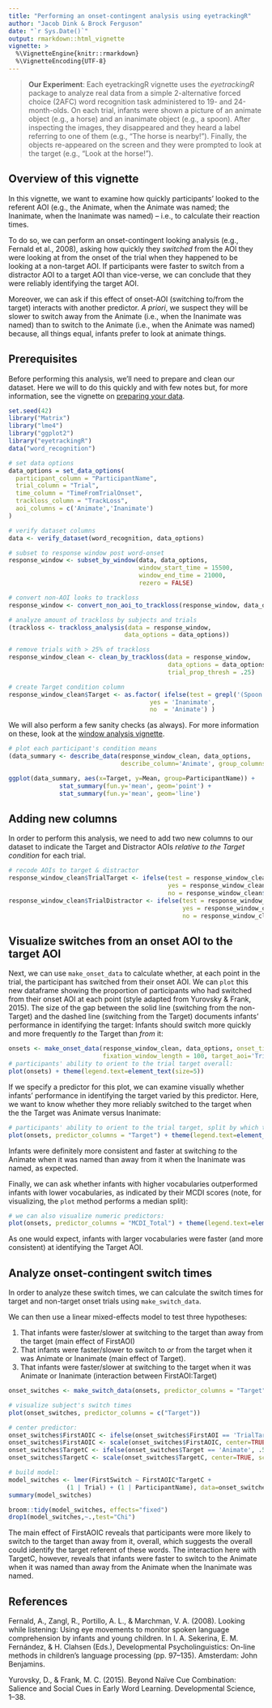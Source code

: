 ```yaml
---
title: "Performing an onset-contingent analysis using eyetrackingR"
author: "Jacob Dink & Brock Ferguson"
date: "`r Sys.Date()`"
output: rmarkdown::html_vignette
vignette: >
  %\VignetteEngine{knitr::rmarkdown}
  %\VignetteEncoding{UTF-8}
---
```


> **Our Experiment**: Each eyetrackingR vignette uses the *eyetrackingR* package to analyze real data from a simple 2-alternative forced choice (2AFC) word recognition task administered to 19- and 24-month-olds.
> On each trial, infants were shown a picture of an animate object (e.g., a horse) and an inanimate object (e.g., a spoon). After inspecting the images, they disappeared and they heard a label referring to one of them (e.g., "The horse is nearby!"). Finally, the objects re-appeared on the screen and they were prompted to look at the target (e.g., "Look at the horse!").

## Overview of this vignette

In this vignette, we want to examine how quickly participants' looked to the referent AOI (e.g., the Animate, when the Animate was named; the Inanimate, when the Inanimate was named) -- i.e., to calculate their reaction times.

To do so, we can perform an onset-contingent looking analysis (e.g., Fernald et al., 2008), asking how quickly they *switched* from the AOI they were looking at from the onset of the trial when they happened to be looking at a non-target AOI. If participants were faster to switch from a distractor AOI to a target AOI than vice-verse, we can conclude that they were reliably identifying the target AOI.

Moreover, we can ask if this effect of onset-AOI (switching to/from the target) interacts with another predictor. *A priori*, we suspect they will be slower to switch away from the Animate (i.e., when the Inanimate was named) than to switch to the Animate (i.e., when the Animate was named) because, all things equal, infants prefer to look at animate things.

## Prerequisites

Before performing this analysis, we'll need to prepare and clean our dataset. Here we will to do this quickly and with few notes but, for more information, see the vignette on [preparing your data](preparing_your_data_vignette.html).

```r
set.seed(42)
library("Matrix")
library("lme4")
library("ggplot2")
library("eyetrackingR")
data("word_recognition")

# set data options
data_options = set_data_options( 
  participant_column = "ParticipantName",
  trial_column = "Trial",
  time_column = "TimeFromTrialOnset",
  trackloss_column = "TrackLoss",
  aoi_columns = c('Animate','Inanimate')
)

# verify dataset columns
data <- verify_dataset(word_recognition, data_options)

# subset to response window post word-onset
response_window <- subset_by_window(data, data_options, 
                                    window_start_time = 15500, 
                                    window_end_time = 21000, 
                                    rezero = FALSE)

# convert non-AOI looks to trackloss
response_window <- convert_non_aoi_to_trackloss(response_window, data_options)

# analyze amount of trackloss by subjects and trials
(trackloss <- trackloss_analysis(data = response_window,
                                data_options = data_options))

# remove trials with > 25% of trackloss
response_window_clean <- clean_by_trackloss(data = response_window,
                                            data_options = data_options, 
                                            trial_prop_thresh = .25)

# create Target condition column
response_window_clean$Target <- as.factor( ifelse(test = grepl('(Spoon|Bottle)', response_window_clean$Trial), 
                                       yes = 'Inanimate', 
                                       no  = 'Animate') )
```

We will also perform a few sanity checks (as always). For more information on these, look at the [window analysis vignette](window_analysis_vignette.html).

```r
# plot each participant's condition means
(data_summary <- describe_data(response_window_clean, data_options, 
                               describe_column='Animate', group_columns=c('ParticipantName','Target')))

ggplot(data_summary, aes(x=Target, y=Mean, group=ParticipantName)) +
              stat_summary(fun.y='mean', geom='point') +
              stat_summary(fun.y='mean', geom='line')
```

## Adding new columns

In order to perform this analysis, we need to add two new columns to our dataset to indicate the Target and Distractor AOIs *relative to the Target condition* for each trial.

```r
# recode AOIs to target & distractor
response_window_clean$TrialTarget <- ifelse(test = response_window_clean$Target == 'Animate', 
                                            yes = response_window_clean$Animate, 
                                            no = response_window_clean$Inanimate)
response_window_clean$TrialDistractor <- ifelse(test = response_window_clean$Target == 'Animate', 
                                                yes = response_window_clean$Inanimate, 
                                                no = response_window_clean$Animate)
```

## Visualize switches from an onset AOI to the target AOI

Next, we can use `make_onset_data` to calculate whether, at each point in the trial, the participant has switched from their onset AOI. We can `plot` this new dataframe showing the proportion of participants who had switched from their onset AOI at each point (style adapted from Yurovsky & Frank, 2015). The size of the gap between the solid line (switching from the non-Target) and the dashed line (switching from the Target) documents infants' performance in identifying the target: Infants should switch more quickly and more frequently *to* the Target than *from* it:

```r
onsets <- make_onset_data(response_window_clean, data_options, onset_time = 15500, 
                          fixation_window_length = 100, target_aoi='TrialTarget')
# participants' ability to orient to the trial target overall:
plot(onsets) + theme(legend.text=element_text(size=5))
```

If we specify a predictor for this plot, we can examine visually whether infants' performance in identifying the target varied by this predictor. Here, we want to know whether they more reliably switched to the target when the the Target was Animate versus Inanimate:

```r
# participants' ability to orient to the trial target, split by which target:
plot(onsets, predictor_columns = "Target") + theme(legend.text=element_text(size=5))
```

Infants were definitely more consistent and faster at switching *to* the Animate when it was named than away from it when the Inanimate was named, as expected.

Finally, we can ask whether infants with higher vocabularies outperformed infants with lower vocabularies, as indicated by their MCDI scores (note, for visualizing, the `plot` method performs a median split):

```r
# we can also visualize numeric predictors:
plot(onsets, predictor_columns = "MCDI_Total") + theme(legend.text=element_text(size=5))
```

As one would expect, infants with larger vocabularies were faster (and more consistent) at identifying the Target AOI.

## Analyze onset-contingent switch times

In order to analyze these switch times, we can calculate the switch times for target and non-target onset trials using `make_switch_data`.

We can then use a linear mixed-effects model to test three hypotheses:

1. That infants were faster/slower at switching to the target than away from the target (main effect of FirstAOI)
2. That infants were faster/slower to switch to *or* from the target when it was Animate or Inanimate (main effect of Target).
3. That infants were faster/slower at switching to the target when it was Animate or Inanimate (interaction between FirstAOI:Target)

```r
onset_switches <- make_switch_data(onsets, predictor_columns = "Target")

# visualize subject's switch times
plot(onset_switches, predictor_columns = c("Target"))

# center predictor:
onset_switches$FirstAOIC <- ifelse(onset_switches$FirstAOI == 'TrialTarget', .5, -.5)
onset_switches$FirstAOIC <- scale(onset_switches$FirstAOIC, center=TRUE, scale=FALSE) 
onset_switches$TargetC <- ifelse(onset_switches$Target == 'Animate', .5, -.5)
onset_switches$TargetC <- scale(onset_switches$TargetC, center=TRUE, scale=FALSE) 

# build model:
model_switches <- lmer(FirstSwitch ~ FirstAOIC*TargetC + 
                (1 | Trial) + (1 | ParticipantName), data=onset_switches, REML=FALSE)
summary(model_switches)

broom::tidy(model_switches, effects="fixed")
drop1(model_switches,~.,test="Chi")
```

The main effect of FirstAOIC reveals that participants were more likely to switch to the target than away from it, overall, which suggests the overall could identify the target referent of these words. The interaction here with TargetC, however, reveals that infants were faster to switch to the Animate when it was named than away from the Animate when the Inanimate was named.

## References

Fernald, A., Zangl, R., Portillo, A. L., & Marchman, V. A. (2008). Looking while listening: Using eye movements to monitor spoken language comprehension by infants and young children. In I. A. Sekerina, E. M. Fernández, & H. Clahsen (Eds.), Developmental Psycholinguistics: On-line methods in children's language processing (pp. 97–135). Amsterdam: John Benjamins.

Yurovsky, D., & Frank, M. C. (2015). Beyond Naïve Cue Combination: Salience and Social Cues in Early Word Learning. Developmental Science, 1–38.